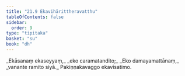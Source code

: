 ```yaml
---
title: "21.9 Ekavihārittheravatthu"
tableOfContents: false
sidebar:
  order: 9
type: "tipitaka"
basket: "su"
book: "dh"
---
```



<DynamicBreadcrumb />

<Division number="305" book="dh">

<Paragraph number="328" type="verses" book="dh">
_Ekāsanaṃ ekaseyyaṃ,_  
_eko caramatandito;_  
_Eko damayamattānaṃ,_  
_vanante ramito siyā._  


</Paragraph>
</Division>

<Paragraph number="329" type="center" book="dh">
Pakiṇṇakavaggo ekavīsatimo.
</Paragraph>